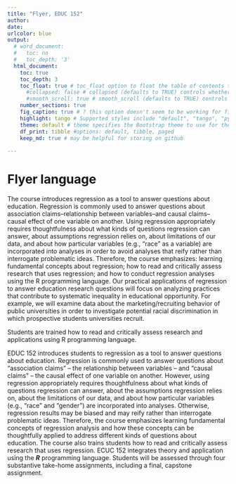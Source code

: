 ```yaml
---
title: "Flyer, EDUC 152"
author: 
date: 
urlcolor: blue
output:
  # word_document:
  #   toc: no
  #   toc_depth: '3'
  html_document:
    toc: true
    toc_depth: 3
    toc_float: true # toc_float option to float the table of contents to the left of the main document content. floating table of contents will always be visible even when the document is scrolled
      #collapsed: false # collapsed (defaults to TRUE) controls whether the TOC appears with only the top-level (e.g., H2) headers. If collapsed initially, the TOC is automatically expanded inline when necessary
      #smooth_scroll: true # smooth_scroll (defaults to TRUE) controls whether page scrolls are animated when TOC items are navigated to via mouse clicks
    number_sections: true
    fig_caption: true # ? this option doesn't seem to be working for figure inserted below outside of r code chunk    
    highlight: tango # Supported styles include "default", "tango", "pygments", "kate", "monochrome", "espresso", "zenburn", and "haddock" (specify null to prevent syntax    
    theme: default # theme specifies the Bootstrap theme to use for the page. Valid themes include default, cerulean, journal, flatly, readable, spacelab, united, cosmo, lumen, paper, sandstone, simplex, and yeti.
    df_print: tibble #options: default, tibble, paged
    keep_md: true # may be helpful for storing on github
    
---
```


# Flyer language

The course introduces regression as a tool to answer questions about education. Regression is commonly used to answer questions about association claims--relationship between variables--and causal claims--causal effect of one variable on another. Using regression appropriately requires thoughtfulness about what kinds of questions regression can answer, about assumptions regression relies on, about limitations of our data, and about how particular variables (e.g., "race" as a variable) are incorporated into analyses in order to avoid analyses that reify rather than interrogate problematic ideas. Therefore, the course emphasizes: learning fundamental concepts about regression; how to read and critically assess research that uses regression; and how to conduct regression analyses using the R programming language. Our practical applications of regression to answer education research questions will focus on analyzing practices that contribute to systematic inequality in educational opportunity. For example, we will examine data about the marketing/recruiting behavior of public universities in order to investigate potential racial discrimination in which prospective students universities recruit.



Students are trained how to read and critically assess research and applications using R programming language. 



EDUC 152 introduces students to regression as a tool to answer questions about education. Regression is commonly used to answer questions about "association claims" -- the relationship between variables -- and "causal claims" -- the causal effect of one variable on another. However, using regression appropriately requires thoughtfulness about what kinds of questions regression can answer, about the assumptions regression relies on, about the limitations of our data, and about how particular variables (e.g., "race" and "gender") are incorporated into analyses. Otherwise, regression results may be biased and may reify rather than interrogate problematic ideas. Therefore, the course emphasizes learning fundamental concepts of regression analysis and how these concepts can be thoughtfully applied to address different kinds of questions about education. The course also trains students how to read and critically assess research that uses regression. ECUC 152 integrates theory and application using the **_R_** programming language. Students will be assessed through four substantive take-home assignments, including a final, capstone assignment.